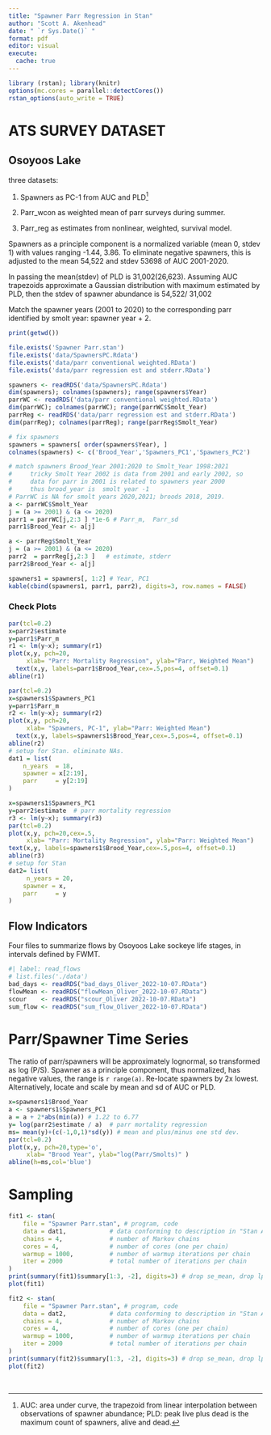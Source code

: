 ```yaml
---
title: "Spawner Parr Regression in Stan"
author: "Scott A. Akenhead"
date: " `r Sys.Date()` "
format: pdf
editor: visual
execute: 
  cache: true
---
```


```r
library (rstan); library(knitr)
options(mc.cores = parallel::detectCores()) 
rstan_options(auto_write = TRUE)

```

# ATS SURVEY DATASET

## Osoyoos Lake 

three datasets:

1.  Spawners as PC-1 from AUC and PLD[^1]

2.  Parr_wcon as weighted mean of parr surveys during summer.

3.  Parr_reg as estimates from nonlinear, weighted, survival model.

[^1]: AUC: area under curve, the trapezoid from linear interpolation between observations of spawner abundance; PLD: peak live plus dead is the maximum count of spawners, alive and dead.

Spawners as a principle component is a normalized variable (mean 0, stdev 1) with values ranging -1.44, 3.86. To eliminate negative spawners, this is adjusted to the mean 54,522 and stdev 53698 of AUC 2001-2020.

In passing the mean(stdev) of PLD is 31,002(26,623). Assuming AUC trapezoids approximate a Gaussian distribution with maximum estimated by PLD, then the stdev of spawner abundance is 54,522/ 31,002

Match the spawner years (2001 to 2020) to the corresponding parr identified by smolt year: spawner year + 2.

```r
print(getwd())

file.exists('Spawner Parr.stan') 
file.exists('data/SpawnersPC.Rdata')
file.exists('data/parr conventional weighted.RData') 
file.exists('data/parr regression est and stderr.RData') 

spawners <- readRDS('data/SpawnersPC.Rdata')
dim(spawners); colnames(spawners); range(spawners$Year)
parrWC <- readRDS('data/parr conventional weighted.RData') 
dim(parrWC); colnames(parrWC); range(parrWC$Smolt_Year)
parrReg <- readRDS('data/parr regression est and stderr.RData') 
dim(parrReg); colnames(parrReg); range(parrReg$Smolt_Year)

# fix spawners
spawners = spawners[ order(spawners$Year), ]
colnames(spawners) <- c('Brood_Year','Spawners_PC1','Spawners_PC2')

# match spawners Brood_Year 2001:2020 to Smolt_Year 1998:2021
#     tricky Smolt Year 2002 is data from 2001 and early 2002, so 
#     data for parr in 2001 is related to spawners year 2000
#     thus brood_year is  smolt year -1
# ParrWC is NA for smolt years 2020,2021; broods 2018, 2019.
a <- parrWC$Smolt_Year  
j = (a >= 2001) & (a <= 2020)
parr1 = parrWC[j,2:3 ] *1e-6 # Parr_m,  Parr_sd
parr1$Brood_Year <- a[j]

a <- parrReg$Smolt_Year  
j = (a >= 2001) & (a <= 2020)
parr2  = parrReg[j,2:3 ]   # estimate, stderr
parr2$Brood_Year <- a[j]

spawners1 = spawners[, 1:2] # Year, PC1 
kable(cbind(spawners1, parr1, parr2), digits=3, row.names = FALSE)
```

### Check Plots

```r
par(tcl=0.2)
x=parr2$estimate
y=parr1$Parr_m
r1 <- lm(y~x); summary(r1)
plot(x,y, pch=20, 
     xlab= "Parr: Mortality Regression", ylab="Parr, Weighted Mean")
  text(x,y, labels=parr1$Brood_Year,cex=.5,pos=4, offset=0.1)
abline(r1)
```

```r
par(tcl=0.2)
x=spawners1$Spawners_PC1
y=parr1$Parr_m
r2 <- lm(y~x); summary(r2)
plot(x,y, pch=20, 
     xlab= "Spawners, PC-1", ylab="Parr: Weighted Mean")
  text(x,y, labels=spawners1$Brood_Year,cex=.5,pos=4, offset=0.1)
abline(r2)
# setup for Stan. eliminate NAs. 
dat1 = list(
    n_years  = 18, 
    spawner = x[2:19],
    parr     = y[2:19]
)
```

```r
x=spawners1$Spawners_PC1
y=parr2$estimate  # parr mortality regression
r3 <- lm(y~x); summary(r3)
par(tcl=0.2)
plot(x,y, pch=20,cex=.5, 
     xlab= "Parr: Mortality Regression", ylab="Parr: Weighted Mean")
text(x,y, labels=spawners1$Brood_Year,cex=.5,pos=4, offset=0.1)
abline(r3)
# setup for Stan
dat2= list(
     n_years = 20, 
    spawner = x,
    parr     = y
)
```

## Flow Indicators

Four files to summarize flows by Osoyoos Lake sockeye life stages, in intervals defined by FWMT.

```r
#| label: read_flows
# list.files('./data')
bad_days <- readRDS("bad_days_Oliver_2022-10-07.RData")     
flowMean <- readRDS("flowMean_Oliver_2022-10-07.RData")  
scour    <- readRDS("scour_Oliver 2022-10-07.RData")
sum_flow <- readRDS("sum_flow_Oliver_2022-10-07.RData")
```

# Parr/Spawner Time Series

The ratio of parr/spawners will be approximately lognormal, so transformed as log (P/S). Spawner as a principle component, thus normalized, has negative values, the range is `r range(a)`. Re-locate spawners by 2x lowest. Alternatively, locate and scale by mean and sd of AUC or PLD.

```r
x=spawners1$Brood_Year
a <- spawners1$Spawners_PC1
a = a + 2*abs(min(a)) # 1.22 to 6.77 
y= log(parr2$estimate / a)  # parr mortality regression
ms= mean(y)+(c(-1,0,1)*sd(y)) # mean and plus/minus one std dev.
par(tcl=0.2)
plot(x,y, pch=20,type='o', 
     xlab= "Brood Year", ylab="log(Parr/Smolts)" )
abline(h=ms,col='blue')
```

# Sampling

```r
fit1 <- stan(
    file = "Spawner Parr.stan", # program, code
    data = dat1,            # data conforming to description in "Stan ATS.stan"
    chains = 4,             # number of Markov chains
    cores = 4,              # number of cores (one per chain)
    warmup = 1000,          # number of warmup iterations per chain
    iter = 2000             # total number of iterations per chain
) 
print(summary(fit1)$summary[1:3, -2], digits=3) # drop se_mean, drop lp__ 
plot(fit1)
```

```r

fit2 <- stan(
    file = "Spawner Parr.stan", # program, code
    data = dat2,            # data conforming to description in "Stan ATS.stan"
    chains = 4,             # number of Markov chains
    cores = 4,              # number of cores (one per chain)
    warmup = 1000,          # number of warmup iterations per chain
    iter = 2000             # total number of iterations per chain
)
print(summary(fit2)$summary[1:3, -2], digits=3) # drop se_mean, drop lp__ 
plot(fit2)
```

\

